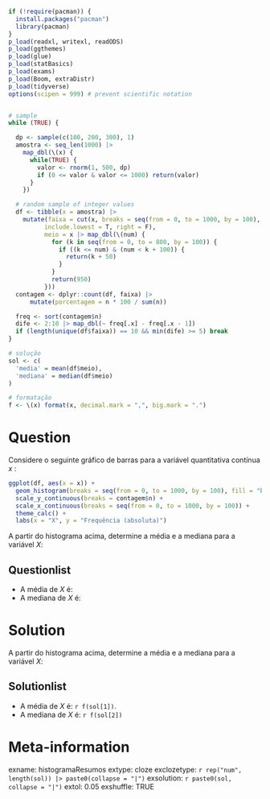 ```r
if (!require(pacman)) {
  install.packages("pacman")
  library(pacman)
}
p_load(readxl, writexl, readODS)
p_load(ggthemes)
p_load(glue)
p_load(statBasics)
p_load(exams)
p_load(Boom, extraDistr)
p_load(tidyverse)
options(scipen = 999) # prevent scientific notation


# sample
while (TRUE) {

  dp <- sample(c(100, 200, 300), 1)
  amostra <- seq_len(1000) |>
    map_dbl(\(x) {
      while(TRUE) {
        valor <- rnorm(1, 500, dp)
        if (0 <= valor & valor <= 1000) return(valor)
      }
    })

  # random sample of integer values
  df <- tibble(x = amostra) |>
    mutate(faixa = cut(x, breaks = seq(from = 0, to = 1000, by = 100),
          include.lowest = T, right = F),
          meio = x |> map_dbl(\(num) {
            for (k in seq(from = 0, to = 800, by = 100)) {
              if ((k <= num) & (num < k + 100)) {
                return(k + 50)
              }
            }
            return(950)
          }))
  contagem <- dplyr::count(df, faixa) |>
      mutate(porcentagem = n * 100 / sum(n))

  freq <- sort(contagem$n)
  dife <- 2:10 |> map_dbl(~ freq[.x] - freq[.x - 1])
  if (length(unique(df$faixa)) == 10 && min(dife) >= 5) break
}

# solução
sol <- c(
  'media' = mean(df$meio),
  'mediana' = median(df$meio)
)

# formatação
f <- \(x) format(x, decimal.mark = ",", big.mark = ".")
```

Question
========
Considere o seguinte gráfico de barras para a variável quantitativa contínua _x_ :

```r
ggplot(df, aes(x = x)) +
  geom_histogram(breaks = seq(from = 0, to = 1000, by = 100), fill = "blue") +
  scale_y_continuous(breaks = contagem$n) +
  scale_x_continuous(breaks = seq(from = 0, to = 1000, by = 100)) +
  theme_calc() +
  labs(x = "X", y = "Frequência (absoluta)")
```

A partir do histograma acima, determine a média e a mediana para a variável _X_:

Questionlist
------------

* A média de _X_ é: 
* A mediana de _X_ é: 

Solution
========

A partir do histograma acima, determine a média e a mediana para a variável _X_:

Solutionlist
------------

* A média de _X_ é: `r f(sol[1])`.
* A mediana de _X_ é: `r f(sol[2])`

Meta-information
================
exname: histogramaResumos
extype: cloze
exclozetype: `r rep("num", length(sol)) |> paste0(collapse = "|")`
exsolution: `r paste0(sol, collapse = "|")`
extol: 0.05
exshuffle: TRUE
